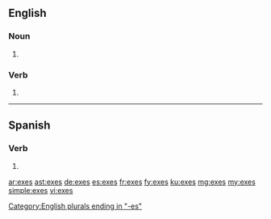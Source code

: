 ==English==

===Noun===
{{head|en|noun plural form}}

# {{plural of|ex|lang=en}}

===Verb===
{{head|en|verb form}}

# {{en-third-person singular of|ex}}

[[Category:English plurals ending in "-es"]]

----

==Spanish==
 
===Verb===
{{es-verb-form}}
 
# {{es-verb form of|ending=ir|mood=indicative|tense=present|pers=2|formal=no|number=singular|exir}}

[[ar:exes]]
[[ast:exes]]
[[de:exes]]
[[es:exes]]
[[fr:exes]]
[[fy:exes]]
[[ku:exes]]
[[mg:exes]]
[[my:exes]]
[[simple:exes]]
[[vi:exes]]